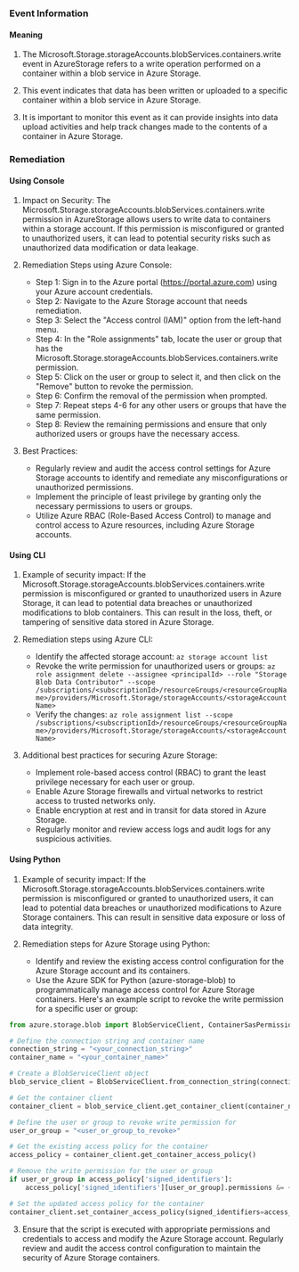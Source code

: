 
### Event Information

#### Meaning

1. The Microsoft.Storage.storageAccounts.blobServices.containers.write event in AzureStorage refers to a write operation performed on a container within a blob service in Azure Storage.

2. This event indicates that data has been written or uploaded to a specific container within a blob service in Azure Storage.

3. It is important to monitor this event as it can provide insights into data upload activities and help track changes made to the contents of a container in Azure Storage.

### Remediation

#### Using Console

1. Impact on Security: The Microsoft.Storage.storageAccounts.blobServices.containers.write permission in AzureStorage allows users to write data to containers within a storage account. If this permission is misconfigured or granted to unauthorized users, it can lead to potential security risks such as unauthorized data modification or data leakage.

2. Remediation Steps using Azure Console:
   - Step 1: Sign in to the Azure portal (https://portal.azure.com) using your Azure account credentials.
   - Step 2: Navigate to the Azure Storage account that needs remediation.
   - Step 3: Select the "Access control (IAM)" option from the left-hand menu.
   - Step 4: In the "Role assignments" tab, locate the user or group that has the Microsoft.Storage.storageAccounts.blobServices.containers.write permission.
   - Step 5: Click on the user or group to select it, and then click on the "Remove" button to revoke the permission.
   - Step 6: Confirm the removal of the permission when prompted.
   - Step 7: Repeat steps 4-6 for any other users or groups that have the same permission.
   - Step 8: Review the remaining permissions and ensure that only authorized users or groups have the necessary access.

3. Best Practices:
   - Regularly review and audit the access control settings for Azure Storage accounts to identify and remediate any misconfigurations or unauthorized permissions.
   - Implement the principle of least privilege by granting only the necessary permissions to users or groups.
   - Utilize Azure RBAC (Role-Based Access Control) to manage and control access to Azure resources, including Azure Storage accounts.

#### Using CLI

1. Example of security impact: If the Microsoft.Storage.storageAccounts.blobServices.containers.write permission is misconfigured or granted to unauthorized users in Azure Storage, it can lead to potential data breaches or unauthorized modifications to blob containers. This can result in the loss, theft, or tampering of sensitive data stored in Azure Storage.

2. Remediation steps using Azure CLI:
   - Identify the affected storage account: `az storage account list`
   - Revoke the write permission for unauthorized users or groups: `az role assignment delete --assignee <principalId> --role "Storage Blob Data Contributor" --scope /subscriptions/<subscriptionId>/resourceGroups/<resourceGroupName>/providers/Microsoft.Storage/storageAccounts/<storageAccountName>`
   - Verify the changes: `az role assignment list --scope /subscriptions/<subscriptionId>/resourceGroups/<resourceGroupName>/providers/Microsoft.Storage/storageAccounts/<storageAccountName>`

3. Additional best practices for securing Azure Storage:
   - Implement role-based access control (RBAC) to grant the least privilege necessary for each user or group.
   - Enable Azure Storage firewalls and virtual networks to restrict access to trusted networks only.
   - Enable encryption at rest and in transit for data stored in Azure Storage.
   - Regularly monitor and review access logs and audit logs for any suspicious activities.

#### Using Python

1. Example of security impact: If the Microsoft.Storage.storageAccounts.blobServices.containers.write permission is misconfigured or granted to unauthorized users, it can lead to potential data breaches or unauthorized modifications to Azure Storage containers. This can result in sensitive data exposure or loss of data integrity.

2. Remediation steps for Azure Storage using Python:
   - Identify and review the existing access control configuration for the Azure Storage account and its containers.
   - Use the Azure SDK for Python (azure-storage-blob) to programmatically manage access control for Azure Storage containers. Here's an example script to revoke the write permission for a specific user or group:

```python
from azure.storage.blob import BlobServiceClient, ContainerSasPermissions, generate_container_sas

# Define the connection string and container name
connection_string = "<your_connection_string>"
container_name = "<your_container_name>"

# Create a BlobServiceClient object
blob_service_client = BlobServiceClient.from_connection_string(connection_string)

# Get the container client
container_client = blob_service_client.get_container_client(container_name)

# Define the user or group to revoke write permission for
user_or_group = "<user_or_group_to_revoke>"

# Get the existing access policy for the container
access_policy = container_client.get_container_access_policy()

# Remove the write permission for the user or group
if user_or_group in access_policy['signed_identifiers']:
    access_policy['signed_identifiers'][user_or_group].permissions &= ~ContainerSasPermissions(write=True)

# Set the updated access policy for the container
container_client.set_container_access_policy(signed_identifiers=access_policy['signed_identifiers'])
```

3. Ensure that the script is executed with appropriate permissions and credentials to access and modify the Azure Storage account. Regularly review and audit the access control configuration to maintain the security of Azure Storage containers.

